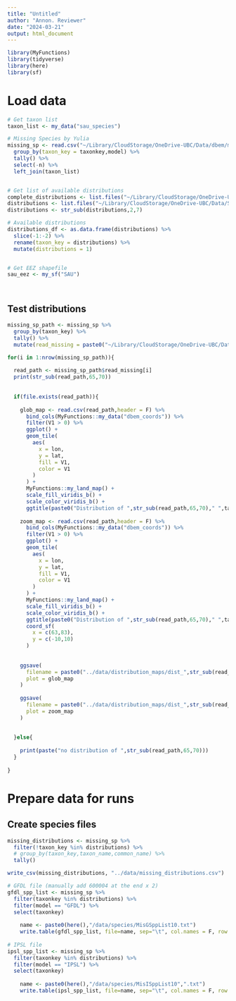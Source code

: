 ```yaml
---
title: "Untitled"
author: "Annon. Reviewer"
date: "2024-03-21"
output: html_document
---
```


```r
library(MyFunctions)
library(tidyverse)
library(here)
library(sf)
```


# Load data

```r

# Get taxon list
taxon_list <- my_data("sau_species")

# Missing Species by Yulia
missing_sp <- read.csv("~/Library/CloudStorage/OneDrive-UBC/Data/dbem/missing_runs_yulia/missing_sp.csv") %>% 
  group_by(taxon_key = taxonkey,model) %>% 
  tally() %>% 
  select(-n) %>% 
  left_join(taxon_list)


# Get list of available distributions
complete_distributions <- list.files("~/Library/CloudStorage/OneDrive-UBC/Data/Species/Distributions/",full.names = T)
distributions <- list.files("~/Library/CloudStorage/OneDrive-UBC/Data/Species/Distributions/")
distributions <- str_sub(distributions,2,7)

# Available distributions 
distributions_df <- as.data.frame(distributions) %>% 
  slice(-1:-2) %>% 
  rename(taxon_key = distributions) %>% 
  mutate(distributions = 1)


# Get EEZ shapefile
sau_eez <- my_sf("SAU")




```

## Test distributions

```r

missing_sp_path <- missing_sp %>% 
  group_by(taxon_key) %>% 
  tally() %>% 
  mutate(read_missing = paste0("~/Library/CloudStorage/OneDrive-UBC/Data/Species/Distributions/S",taxon_key,".csv"))

for(i in 1:nrow(missing_sp_path)){
  
  read_path <- missing_sp_path$read_missing[i]
  print(str_sub(read_path,65,70))
  
  
  if(file.exists(read_path)){
    
    glob_map <- read.csv(read_path,header = F) %>%
      bind_cols(MyFunctions::my_data("dbem_coords")) %>%
      filter(V1 > 0) %>%
      ggplot() +
      geom_tile(
        aes(
          x = lon,
          y = lat,
          fill = V1,
          color = V1
        )
      ) +
      MyFunctions::my_land_map() +
      scale_fill_viridis_b() +
      scale_color_viridis_b() +
      ggtitle(paste0("Distribution of ",str_sub(read_path,65,70)," ",taxon_list %>% filter(taxon_key %in% str_sub(read_path,65,70)) %>% pull(common_name)))
    
    zoom_map <- read.csv(read_path,header = F) %>% 
      bind_cols(MyFunctions::my_data("dbem_coords")) %>% 
      filter(V1 > 0) %>% 
      ggplot() +
      geom_tile(
        aes(
          x = lon,
          y = lat,
          fill = V1,
          color = V1
        )
      ) +
      MyFunctions::my_land_map() +
      scale_fill_viridis_b() +
      scale_color_viridis_b() +
      ggtitle(paste0("Distribution of ",str_sub(read_path,65,70)," ",taxon_list %>% filter(taxon_key %in% str_sub(read_path,65,70)) %>% pull(common_name))) +
      coord_sf(
        x = c(63,83),
        y = c(-10,10)
      )
    
    
    ggsave(
      filename = paste0("../data/distribution_maps/dist_",str_sub(read_path,65,70),"_glob.png"),
      plot = glob_map
    )
    
    ggsave(
      filename = paste0("../data/distribution_maps/dist_",str_sub(read_path,65,70),"_zoom.png"),
      plot = zoom_map
    )
    
    
  }else{
    
    print(paste("no distribution of ",str_sub(read_path,65,70)))
  }
  
}

```



# Prepare data for runs

## Create species files

```r


missing_distributions <- missing_sp %>% 
  filter(!taxon_key %in% distributions) %>% 
  # group_by(taxon_key,taxon_name,common_name) %>% 
  tally()

write_csv(missing_distributions, "../data/missing_distributions.csv")

# GFDL file (manually add 600004 at the end x 2)
gfdl_spp_list <- missing_sp %>% 
  filter(taxonkey %in% distributions) %>% 
  filter(model == "GFDL") %>% 
  select(taxonkey)
    
    name <- paste0(here(),"/data/species/MisGSppList10.txt")
    write.table(gfdl_spp_list, file=name, sep="\t", col.names = F, row.names = F)
  
# IPSL file 
ipsl_spp_list <- missing_sp %>% 
  filter(taxonkey %in% distributions) %>% 
  filter(model == "IPSL") %>% 
  select(taxonkey)
    
    name <- paste0(here(),"/data/species/MisISppList10",".txt")
    write.table(ipsl_spp_list, file=name, sep="\t", col.names = F, row.names = F)

```

